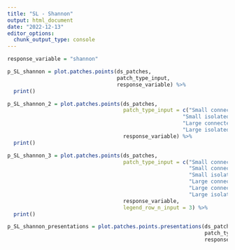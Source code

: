 ```yaml
---
title: "SL - Shannon"
output: html_document
date: "2022-12-13"
editor_options: 
  chunk_output_type: console
---
```


```r
response_variable = "shannon"
```

```r
p_SL_shannon = plot.patches.points(ds_patches, 
                                   patch_type_input,
                                   response_variable) %>%
  print()

p_SL_shannon_2 = plot.patches.points(ds_patches, 
                                     patch_type_input = c("Small connected to large",
                                                        "Small isolated",
                                                        "Large connected to small",
                                                        "Large isolated"),
                                     response_variable) %>%
  print()

p_SL_shannon_3 = plot.patches.points(ds_patches, 
                                     patch_type_input = c("Small connected to large",
                                                          "Small connected to small",
                                                          "Small isolated",
                                                          "Large connected to large",
                                                          "Large connected to small",
                                                          "Large isolated"),
                                     response_variable,
                                     legend_row_n_input = 3) %>%
  print()

p_SL_shannon_presentations = plot.patches.points.presentations(ds_patches,
                                                               patch_type_input,
                                                               response_variable)
```